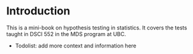 # Introduction {.unnumbered}

This is a mini-book on hypothesis testing in statistics. It covers the tests taught in DSCI 552 in the MDS program at UBC.

- Todolist: add more context and information here